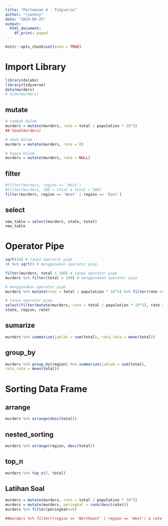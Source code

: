 ```yaml
---
title: "Pertemuan 4 - Tidyverse"
author: "ryankny"
date: "2024-09-25"
output:
  html_document:
    df_print: paged
---
```


```r
knitr::opts_chunk$set(echo = TRUE)
```

# Import Library

```r
library(dslabs)
library(tidyverse)
data(murders)
# View(murders)
```

## mutate

```r
# tambah kolom
murders = mutate(murders, rate = total / population * 10^5)
## head(murders)

# ubah kolom
murders = mutate(murders, rate = 0)

# hapus kolom
murders = mutate(murders, rate = NULL)
```

## filter

```r
#filter(murders, region == 'West')
#filter(murders, 100 < total & total < 500)
filter(murders, region == 'West' | region == 'East')
```

## select

```r
new_table = select(murders, state, total)
new_table
```

# Operator Pipe

```r
sqrt(16) # tanpa operator pipe
16 %>% sqrt() # menggunakan operator pipe
```

```r
filter(murders, total > 100) # tanpa operator pipe
murders %>% filter(total > 100) # menggunakan operator pipe
```

```r
# menggunakan operator pipe
murders %>% mutate(rate = total / population * 10^5) %>% filter(rate <= 0.71)%>% select(state, region, rate)
```

```r
# tanpa operator pipe
select(filter(mutate(murders, rate = total / population * 10^5), rate <= 0.71),
state, region, rate)
```

## sumarize

```r
murders %>% summarize(jumlah = sum(total), rata_rata = mean(total))
```

## group_by

```r
murders %>% group_by(region) %>% summarize(jumlah = sum(total),
rata_rata = mean(total))
```

# Sorting Data Frame

## arrange

```r
murders %>% arrange(desc(total))
```

## nested_sorting

```r
murders %>% arrange(region, desc(total))
```

## top_n

```r
murders %>% top_n(5, total)
```



## Latihan Soal

```r
murders = mutate(murders, rate = total / population * 10^5)
murders = mutate(murders, peringkat = rank(desc(rate)))
murders %>% filter(peringkat<=5)

##murders %>% filter((region == 'Northeast' | region == 'West') & rate < 1) %>% select(state, rate, peringkat)
```


